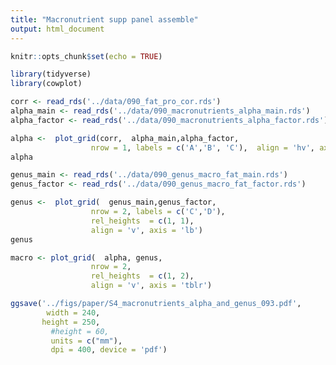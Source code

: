 ```yaml
---
title: "Macronutrient supp panel assemble"
output: html_document
---
```


```r
knitr::opts_chunk$set(echo = TRUE)
```

```r
library(tidyverse)
library(cowplot)
```

```r
corr <- read_rds('../data/090_fat_pro_cor.rds')
alpha_main <- read_rds('../data/090_macronutrients_alpha_main.rds')
alpha_factor <- read_rds('../data/090_macronutrients_alpha_factor.rds')

alpha <-  plot_grid(corr,  alpha_main,alpha_factor,
                  nrow = 1, labels = c('A','B', 'C'),  align = 'hv', axis = 'tblr')
alpha
```
```r
genus_main <- read_rds('../data/090_genus_macro_fat_main.rds')
genus_factor <- read_rds('../data/090_genus_macro_fat_factor.rds')
```


```r
genus <-  plot_grid(  genus_main,genus_factor,
                  nrow = 2, labels = c('C','D'), 
                  rel_heights  = c(1, 1), 
                  align = 'v', axis = 'lb')
genus
```


```r
macro <- plot_grid(  alpha, genus,
                  nrow = 2,  
                  rel_heights  = c(1, 2), 
                  align = 'v', axis = 'tblr')

ggsave('../figs/paper/S4_macronutrients_alpha_and_genus_093.pdf',
        width = 240,
       height = 250,
         #height = 60,
         units = c("mm"),
         dpi = 400, device = 'pdf')
```

